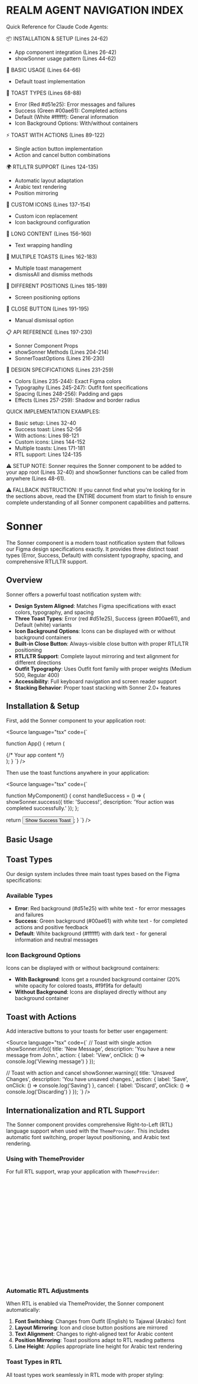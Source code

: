 
<Meta of={SonnerStories} />


REALM AGENT NAVIGATION INDEX
=============================
Quick Reference for Claude Code Agents:

📦 INSTALLATION & SETUP (Lines 24-62)
- App component integration (Lines 26-42)
- showSonner usage pattern (Lines 44-62)

🎯 BASIC USAGE (Lines 64-66)
- Default toast implementation

🎨 TOAST TYPES (Lines 68-88)
- Error (Red #d51e25): Error messages and failures
- Success (Green #00ae61): Completed actions
- Default (White #ffffff): General information
- Icon Background Options: With/without containers

⚡ TOAST WITH ACTIONS (Lines 89-122)
- Single action button implementation
- Action and cancel button combinations

🌍 RTL/LTR SUPPORT (Lines 124-135)
- Automatic layout adaptation
- Arabic text rendering
- Position mirroring

🎨 CUSTOM ICONS (Lines 137-154)
- Custom icon replacement
- Icon background configuration

📄 LONG CONTENT (Lines 156-160)
- Text wrapping handling

🔢 MULTIPLE TOASTS (Lines 162-183)
- Multiple toast management
- dismissAll and dismiss methods

📍 DIFFERENT POSITIONS (Lines 185-189)
- Screen positioning options

🔘 CLOSE BUTTON (Lines 191-195)
- Manual dismissal option

📋 API REFERENCE (Lines 197-230)
- Sonner Component Props
- showSonner Methods (Lines 204-214)
- SonnerToastOptions (Lines 216-230)

🎨 DESIGN SPECIFICATIONS (Lines 231-259)
- Colors (Lines 235-244): Exact Figma colors
- Typography (Lines 245-247): Outfit font specifications
- Spacing (Lines 248-256): Padding and gaps
- Effects (Lines 257-259): Shadow and border radius

QUICK IMPLEMENTATION EXAMPLES:
- Basic setup: Lines 32-40
- Success toast: Lines 52-56
- With actions: Lines 98-121
- Custom icons: Lines 144-152
- Multiple toasts: Lines 171-181
- RTL support: Lines 124-135

⚠️ SETUP NOTE:
Sonner requires the Sonner component to be added to your app root (Lines 32-40) and showSonner functions can be called from anywhere (Lines 48-61).

⚠️ FALLBACK INSTRUCTION:
If you cannot find what you're looking for in the sections above, 
read the ENTIRE document from start to finish to ensure complete 
understanding of all Sonner component capabilities and patterns.


# Sonner

The Sonner component is a modern toast notification system that follows our Figma design specifications exactly. It provides three distinct toast types (Error, Success, Default) with consistent typography, spacing, and comprehensive RTL/LTR support.

## Overview

Sonner offers a powerful toast notification system with:

- **Design System Aligned**: Matches Figma specifications with exact colors, typography, and spacing
- **Three Toast Types**: Error (red #d51e25), Success (green #00ae61), and Default (white) variants
- **Icon Background Options**: Icons can be displayed with or without background containers
- **Built-in Close Button**: Always-visible close button with proper RTL/LTR positioning
- **RTL/LTR Support**: Complete layout mirroring and text alignment for different directions
- **Outfit Typography**: Uses Outfit font family with proper weights (Medium 500, Regular 400)
- **Accessibility**: Full keyboard navigation and screen reader support
- **Stacking Behavior**: Proper toast stacking with Sonner 2.0+ features

## Installation & Setup

First, add the Sonner component to your application root:

<Source
  language="tsx"
  code={`

function App() {
  return (
    <div>
      {/* Your app content */}
      <Sonner position="bottom-right" />
    </div>
  );
}
`}
/>

Then use the toast functions anywhere in your application:

<Source
  language="tsx"
  code={`

function MyComponent() {
  const handleSuccess = () => {
    showSonner.success({
      title: 'Success!',
      description: 'Your action was completed successfully.'
    });
  };

  return <button onClick={handleSuccess}>Show Success Toast</button>;
}
`}
/>

## Basic Usage

<Canvas of={SonnerStories.Default} />

## Toast Types

Our design system includes three main toast types based on the Figma specifications:

<Canvas of={SonnerStories.ToastTypes} />

### Available Types

- **Error**: Red background (#d51e25) with white text - for error messages and failures
- **Success**: Green background (#00ae61) with white text - for completed actions and positive feedback  
- **Default**: White background (#ffffff) with dark text - for general information and neutral messages

### Icon Background Options

Icons can be displayed with or without background containers:

<Canvas of={SonnerStories.IconBackgroundVariants} />

- **With Background**: Icons get a rounded background container (20% white opacity for colored toasts, #f9f9fa for default)
- **Without Background**: Icons are displayed directly without any background container

## Toast with Actions

Add interactive buttons to your toasts for better user engagement:

<Canvas of={SonnerStories.WithActions} />

<Source
  language="tsx"
  code={`
// Toast with single action
showSonner.info({
  title: 'New Message',
  description: 'You have a new message from John.',
  action: {
    label: 'View',
    onClick: () => console.log('Viewing message')
  }
});

// Toast with action and cancel
showSonner.warning({
  title: 'Unsaved Changes',
  description: 'You have unsaved changes.',
  action: {
    label: 'Save',
    onClick: () => console.log('Saving')
  },
  cancel: {
    label: 'Discard',
    onClick: () => console.log('Discarding')
  }
});
`}
/>

## Internationalization and RTL Support

The Sonner component provides comprehensive Right-to-Left (RTL) language support when used with the `ThemeProvider`. This includes automatic font switching, proper layout positioning, and Arabic text rendering.

### Using with ThemeProvider

For full RTL support, wrap your application with `ThemeProvider`:

```jsx
import { ThemeProvider, Sonner, showSonner } from 'tagaddod-design-react';

function App() {
  return (
    <ThemeProvider defaultDirection="rtl" defaultLocale="ar">
      <div>
        {/* Your app content */}
        <button onClick={() => showSonner.success({
          title: 'نجح!',
          description: 'تم إنجاز العملية بنجاح.'
        })}>
          عرض التنبيه
        </button>
        <Sonner position="bottom-right" />
      </div>
    </ThemeProvider>
  );
}
```

### Automatic RTL Adjustments

When RTL is enabled via ThemeProvider, the Sonner component automatically:

1. **Font Switching**: Changes from Outfit (English) to Tajawal (Arabic) font
2. **Layout Mirroring**: Icon and close button positions are mirrored
3. **Text Alignment**: Changes to right-aligned text for Arabic content
4. **Position Mirroring**: Toast positions adapt to RTL reading patterns
5. **Line Height**: Applies appropriate line height for Arabic text rendering

### Toast Types in RTL

All toast types work seamlessly in RTL mode with proper styling:

<Canvas of={SonnerStories.RTLSupport} />

```jsx
import { useTheme } from 'tagaddod-design-react';

function RTLToastExamples() {
  const { isRTL } = useTheme();
  
  const showSuccess = () => {
    showSonner.success({
      title: isRTL ? 'تم بنجاح!' : 'Success!',
      description: isRTL ? 'تم حفظ التغييرات بنجاح.' : 'Changes saved successfully.',
      action: {
        label: isRTL ? 'عرض' : 'View',
        onClick: () => console.log('Viewing changes')
      }
    });
  };

  const showError = () => {
    showSonner.error({
      title: isRTL ? 'خطأ!' : 'Error!',
      description: isRTL ? 'فشل في حفظ التغييرات.' : 'Failed to save changes.',
      action: {
        label: isRTL ? 'إعادة المحاولة' : 'Retry',
        onClick: () => console.log('Retrying')
      }
    });
  };

  const showWarning = () => {
    showSonner.warning({
      title: isRTL ? 'تحذير!' : 'Warning!',
      description: isRTL ? 'هناك تغييرات غير محفوظة.' : 'You have unsaved changes.',
      action: {
        label: isRTL ? 'حفظ' : 'Save',
        onClick: () => console.log('Saving')
      },
      cancel: {
        label: isRTL ? 'تجاهل' : 'Discard',
        onClick: () => console.log('Discarding')
      }
    });
  };

  return (
    <div style={{ direction: isRTL ? 'rtl' : 'ltr' }}>
      <button onClick={showSuccess}>
        {isRTL ? 'نجاح' : 'Success'}
      </button>
      <button onClick={showError}>
        {isRTL ? 'خطأ' : 'Error'}
      </button>
      <button onClick={showWarning}>
        {isRTL ? 'تحذير' : 'Warning'}
      </button>
    </div>
  );
}
```

### Action Buttons in RTL

Action buttons automatically adapt to RTL layout:

```jsx
function ActionButtonsRTL() {
  const { isRTL } = useTheme();
  
  const showToastWithActions = () => {
    showSonner.info({
      title: isRTL ? 'رسالة جديدة' : 'New Message',
      description: isRTL ? 'لديك رسالة جديدة من أحمد.' : 'You have a new message from Ahmed.',
      action: {
        label: isRTL ? 'قراءة' : 'Read',
        onClick: () => console.log('Reading message')
      },
      cancel: {
        label: isRTL ? 'لاحقاً' : 'Later',
        onClick: () => console.log('Dismiss')
      }
    });
  };

  return (
    <button onClick={showToastWithActions}>
      {isRTL ? 'عرض رسالة مع إجراءات' : 'Show Message with Actions'}
    </button>
  );
}
```

### Loading States in RTL

Loading toasts work properly in RTL contexts:

```jsx
function LoadingToastRTL() {
  const { isRTL } = useTheme();
  
  const showLoadingToast = () => {
    const toastId = showSonner.loading({
      title: isRTL ? 'جاري التحميل...' : 'Loading...',
      description: isRTL ? 'جاري حفظ البيانات.' : 'Saving data.'
    });

    // Simulate async operation
    setTimeout(() => {
      showSonner.success({
        id: toastId,
        title: isRTL ? 'تم!' : 'Done!',
        description: isRTL ? 'تم حفظ البيانات بنجاح.' : 'Data saved successfully.'
      });
    }, 2000);
  };

  return (
    <button onClick={showLoadingToast}>
      {isRTL ? 'حفظ البيانات' : 'Save Data'}
    </button>
  );
}
```

### Custom Icons in RTL

Custom icons work seamlessly in RTL layouts:

```jsx
import { IconHeart, IconStar, IconBookmark } from '@tabler/icons-react';

function CustomIconsRTL() {
  const { isRTL } = useTheme();
  
  const showCustomIconToast = () => {
    showSonner.info({
      title: isRTL ? 'مُفضّل!' : 'Favorited!',
      description: isRTL ? 'تم إضافة العنصر للمفضلة.' : 'Item added to favorites.',
      icon: <IconHeart size={16} style={{ color: '#e74c3c' }} />,
      iconBackground: true
    });
  };

  return (
    <button onClick={showCustomIconToast}>
      {isRTL ? 'إضافة للمفضلة' : 'Add to Favorites'}
    </button>
  );
}
```

### Position Adjustment in RTL

Toast positions automatically adjust for RTL:

```jsx
function RTLPositions() {
  const { isRTL } = useTheme();
  
  return (
    <div>
      {/* Position adjusts automatically based on reading direction */}
      <Sonner position={isRTL ? "bottom-left" : "bottom-right"} />
      
      <button onClick={() => showSonner.info({
        title: isRTL ? 'معلومة' : 'Information',
        description: isRTL ? 'هذا تنبيه في الموضع المناسب.' : 'This is a toast in the proper position.'
      })}>
        {isRTL ? 'عرض تنبيه' : 'Show Toast'}
      </button>
    </div>
  );
}
```

### RTL Layout Features

**In RTL mode, the toast component automatically:**
- **Icon and close button positions are mirrored** - close button appears on the left
- **Text alignment changes to right-aligned** for Arabic text
- **Layout flows from right to left** maintaining natural reading patterns
- **Proper Arabic text rendering** with Tajawal font and correct line heights
- **Action buttons reorder** appropriately for RTL interfaces
- **Toast positioning** respects RTL reading patterns

### RTL Best Practices

1. **Always use ThemeProvider** for proper RTL support and font switching
2. **Test with actual Arabic content** to ensure proper text rendering
3. **Use `useTheme` hook** to access RTL state and theme information  
4. **Consider toast positioning** - choose positions that feel natural for RTL
5. **Test action buttons** to ensure proper ordering and interaction
6. **Provide Arabic labels** for actions and button text
7. **Test loading states** with Arabic text to ensure proper display

## Custom Icons

Replace the default type icons with your own custom icons:

<Canvas of={SonnerStories.CustomIcon} />

<Source
  language="tsx"
  code={`

showSonner.info({
  title: 'Liked!',
  description: 'You liked this post.',
  icon: <IconHeart size={16} style={{ color: '#e74c3c' }} />,
  iconBackground: true // or false to show without background
});
`}
/>

## Long Content

Sonner handles long content gracefully with proper text wrapping:

<Canvas of={SonnerStories.LongContent} />

## Multiple Toasts

Show multiple toasts and manage them collectively:

<Canvas of={SonnerStories.MultipleToasts} />

<Source
  language="tsx"
  code={`
// Show multiple toasts
showSonner.success({ title: 'First', description: 'First toast' });
showSonner.info({ title: 'Second', description: 'Second toast' });
showSonner.warning({ title: 'Third', description: 'Third toast' });

// Dismiss all toasts
showSonner.dismissAll();

// Dismiss specific toast
const toastId = showSonner.info({ title: 'Toast', description: 'Message' });
showSonner.dismiss(toastId);
`}
/>

## Different Positions

Position toasts in different areas of the screen:

<Canvas of={SonnerStories.DifferentPositions} />

## Close Button

Enable a close button for manual dismissal:

<Canvas of={SonnerStories.WithCloseButton} />

## API Reference

### Sonner Component Props

<ArgTypes of={SonnerStories} />

### showSonner Methods

| Method | Description | Parameters |
|--------|-------------|------------|
| `showSonner.success(options)` | Show success toast | `SonnerToastOptions` |
| `showSonner.error(options)` | Show error toast | `SonnerToastOptions` |
| `showSonner.warning(options)` | Show warning toast | `SonnerToastOptions` |
| `showSonner.info(options)` | Show info toast | `SonnerToastOptions` |
| `showSonner.loading(options)` | Show loading toast | `SonnerToastOptions` |
| `showSonner.custom(options)` | Show custom toast | `SonnerToastOptions` |
| `showSonner.dismiss(id?)` | Dismiss specific toast | `string \| number` (optional) |
| `showSonner.dismissAll()` | Dismiss all toasts | - |

### SonnerToastOptions

| Property | Type | Default | Description |
|----------|------|---------|-------------|
| `id` | `string \| number` | - | Unique identifier for the toast |
| `title` | `string` | - | The main title text of the toast |
| `description` | `string` | - | The description text below the title |
| `duration` | `number` | `4000` | How long the toast should be visible (in milliseconds) |
| `icon` | `React.ReactNode` | - | Custom icon to display (overrides default type icon) |
| `iconBackground` | `boolean` | `true` | Whether to show a background container around the icon |
| `action` | `{ label: string; onClick: () => void }` | - | Primary action button |
| `cancel` | `{ label: string; onClick: () => void }` | - | Secondary cancel button |
| `onDismiss` | `() => void` | - | Callback when toast is manually dismissed |
| `onAutoClose` | `() => void` | - | Callback when toast auto-closes |

## Design Specifications

Based on the Figma design, the component uses these exact specifications:

### Colors
- **Error Background**: #d51e25
- **Success Background**: #00ae61  
- **Default Background**: #ffffff
- **Icon Background (colored toasts)**: rgba(255, 255, 255, 0.2)
- **Icon Background (default toast)**: #f9f9fa
- **Text on colored backgrounds**: #ffffff
- **Primary text (default)**: #16161d
- **Secondary text (default)**: #7d8096

### Typography
- **Title**: Outfit Medium, 16px, line-height 1.5
- **Description**: Outfit Regular, 14px, line-height 1.5

### Spacing
- **Toast padding**: 12px
- **Gap between content and close button**: 8px
- **Gap between icon and text**: 3px
- **Gap between title and description**: 2px
- **Icon size**: 20px
- **Icon background padding**: 12px

### Effects
- **Shadow**: 0px 8px 16px -4px rgba(26, 26, 26, 0.22)
- **Border radius**: 8px (toast), 4px (icon background) 
